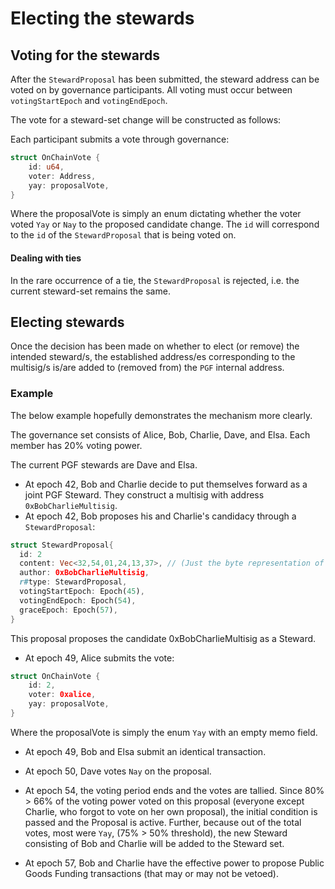 
# Electing the stewards

## Voting for the stewards

After the `StewardProposal` has been submitted, the steward address can be voted on by governance participants. All voting must occur between `votingStartEpoch` and `votingEndEpoch`.


The vote for a steward-set change will be constructed as follows:


Each participant submits a vote through governance:
```rust
struct OnChainVote {
    id: u64,
    voter: Address,
    yay: proposalVote,
}
```

Where the proposalVote is simply an enum dictating whether the voter voted `Yay` or `Nay` to the proposed candidate change.
The `id` will correspond to the `id` of the `StewardProposal` that is being voted on.


#### Dealing with ties
In the rare occurrence of a tie, the `StewardProposal` is rejected, i.e. the current steward-set remains the same.


## Electing stewards

Once the decision has been made on whether to elect (or remove) the intended steward/s, the established address/es corresponding to the multisig/s is/are added to (removed from) the `PGF` internal address.

### Example

The below example hopefully demonstrates the mechanism more clearly.

<Callout type="info" emoji="🧑‍🏫">
The governance set consists of Alice, Bob, Charlie, Dave, and Elsa. Each member has 20% voting power.

The current PGF stewards are Dave and Elsa.

- At epoch 42, Bob and Charlie decide to put themselves forward as a joint PGF Steward. They construct a multisig with address `0xBobCharlieMultisig`. 
- At epoch 42, Bob proposes his and Charlie's candidacy through a `StewardProposal`:

```rust
struct StewardProposal{
  id: 2
  content: Vec<32,54,01,24,13,37>, // (Just the byte representation of the content (description) of the proposal)
  author: 0xBobCharlieMultisig,
  r#type: StewardProposal,
  votingStartEpoch: Epoch(45),
  votingEndEpoch: Epoch(54),
  graceEpoch: Epoch(57),
}
```

This proposal proposes the candidate 0xBobCharlieMultisig as a Steward. 

- At epoch 49, Alice submits the vote:

```rust
struct OnChainVote {
    id: 2,
    voter: 0xalice,
    yay: proposalVote,
}
```
Where the proposalVote is simply the enum `Yay` with an empty memo field.

- At epoch 49, Bob and Elsa submit an identical transaction.

- At epoch 50, Dave votes `Nay` on the proposal.

- At epoch 54, the voting period ends and the votes are tallied. Since 80% > 66% of the voting power voted on this proposal (everyone except Charlie, who forgot to vote on her own proposal), the initial condition is passed and the Proposal is active. Further, because out of the total votes, most were `Yay`, (75% > 50% threshold), the new Steward consisting of Bob and Charlie will be added to the Steward set. 

- At epoch 57, Bob and Charlie have the effective power to propose Public Goods Funding transactions (that may or may not be vetoed).
</Callout>
